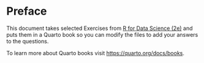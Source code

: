 # Preface {.unnumbered}

This document takes selected Exercises from [R for Data Science (2e)](https://r4ds.hadley.nz/) and puts them in a Quarto book so you can modify the files to add your answers to the questions.

To learn more about Quarto books visit <https://quarto.org/docs/books>.